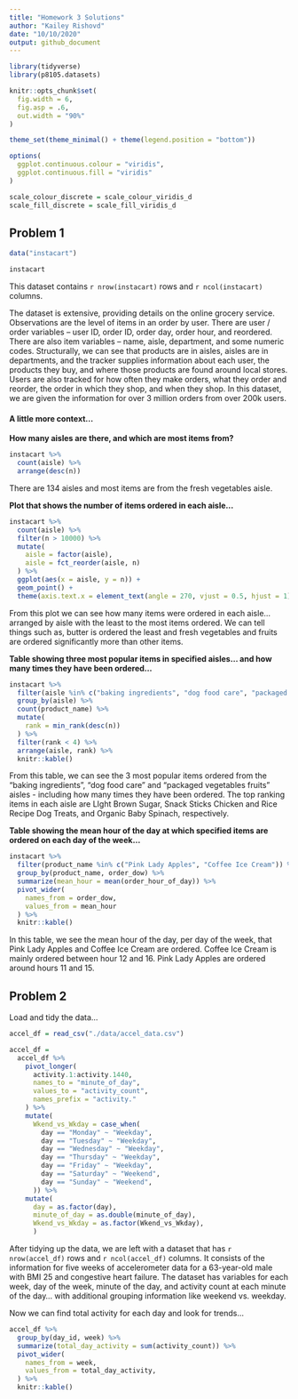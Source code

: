 ```yaml
---
title: "Homework 3 Solutions"
author: "Kailey Rishovd"
date: "10/10/2020"
output: github_document
---
```


```r
library(tidyverse)
library(p8105.datasets)

knitr::opts_chunk$set(
  fig.width = 6, 
  fig.asp = .6, 
  out.width = "90%"
)

theme_set(theme_minimal() + theme(legend.position = "bottom"))

options(
  ggplot.continuous.colour = "viridis", 
  ggplot.continuous.fill = "viridis"
)

scale_colour_discrete = scale_colour_viridis_d
scale_fill_discrete = scale_fill_viridis_d
```

## Problem 1 

```r
data("instacart")

instacart
```

This dataset contains `r nrow(instacart)` rows and `r ncol(instacart)` columns. 

The dataset is extensive, providing details on the online grocery service. Observations are the level of items in an order by user. There are user / order variables -- user ID, order ID, order day, order hour, and reordered. There are also item variables -- name, aisle, department, and some numeric codes. Structurally, we can see that products are in aisles, aisles are in departments, and the tracker supplies information about each user, the products they buy, and where those products are found around local stores. Users are also tracked for how often they make orders, what they order and reorder, the order in which they shop, and when they shop. In this dataset, we are given the information for over 3 million orders from over 200k users.

#### A little more context...  

**How many aisles are there, and which are most items from?**

```r
instacart %>% 
  count(aisle) %>% 
  arrange(desc(n))
```

There are 134 aisles and most items are from the fresh vegetables aisle. 

**Plot that shows the number of items ordered in each aisle...**

```r
instacart %>% 
  count(aisle) %>% 
  filter(n > 10000) %>% 
  mutate(
    aisle = factor(aisle),
    aisle = fct_reorder(aisle, n)
  ) %>% 
  ggplot(aes(x = aisle, y = n)) + 
  geom_point() + 
  theme(axis.text.x = element_text(angle = 270, vjust = 0.5, hjust = 1))
```

From this plot we can see how many items were ordered in each aisle... arranged by aisle with the least to the most items ordered. We can tell things such as, butter is ordered the least and fresh vegetables and fruits are ordered significantly more than other items. 


**Table showing three most popular items in specified aisles... and how many times they have been ordered...**

```r
instacart %>% 
  filter(aisle %in% c("baking ingredients", "dog food care", "packaged vegetables fruits")) %>% 
  group_by(aisle) %>% 
  count(product_name) %>% 
  mutate(
    rank = min_rank(desc(n))
  ) %>% 
  filter(rank < 4) %>% 
  arrange(aisle, rank) %>% 
  knitr::kable()
```

From this table, we can see the 3 most popular items ordered from the "baking ingredients", "dog food care" and "packaged vegetables fruits" aisles - including how many times they have been ordered. The top ranking items in each aisle are LIght Brown Sugar, Snack Sticks Chicken and Rice Recipe Dog Treats, and Organic Baby Spinach, respectively. 

**Table showing the mean hour of the day at which specified items are ordered on each day of the week...**

```r
instacart %>% 
  filter(product_name %in% c("Pink Lady Apples", "Coffee Ice Cream")) %>%
  group_by(product_name, order_dow) %>% 
  summarize(mean_hour = mean(order_hour_of_day)) %>% 
  pivot_wider(
    names_from = order_dow, 
    values_from = mean_hour
  ) %>% 
  knitr::kable()
```

In this table, we see the mean hour of the day, per day of the week, that Pink Lady Apples and Coffee Ice Cream are ordered. Coffee Ice Cream is mainly ordered between hour 12 and 16. Pink Lady Apples are ordered around hours 11 and 15. 

## Problem 2 

Load and tidy the data... 

```r
accel_df = read_csv("./data/accel_data.csv")

accel_df = 
  accel_df %>%
    pivot_longer(
      activity.1:activity.1440, 
      names_to = "minute_of_day",
      values_to = "activity_count", 
      names_prefix = "activity."
    ) %>%
    mutate(
      Wkend_vs_Wkday = case_when(
        day == "Monday" ~ "Weekday",
        day == "Tuesday" ~ "Weekday",
        day == "Wednesday" ~ "Weekday", 
        day == "Thursday" ~ "Weekday", 
        day == "Friday" ~ "Weekday", 
        day == "Saturday" ~ "Weekend", 
        day == "Sunday" ~ "Weekend",
      )) %>% 
    mutate(
      day = as.factor(day), 
      minute_of_day = as.double(minute_of_day), 
      Wkend_vs_Wkday = as.factor(Wkend_vs_Wkday),
      )
```

After tidying up the data, we are left with a dataset that has `r nrow(accel_df)` rows and `r ncol(accel_df)` columns. It consists of the information for five weeks of accelerometer data for a 63-year-old male with BMI 25 and congestive heart failure. The dataset has variables for each week, day of the week, minute of the day, and activity count at each minute of the day... with additional grouping information like weekend vs. weekday. 

Now we can find total activity for each day and look for trends... 

```r
accel_df %>% 
  group_by(day_id, week) %>% 
  summarize(total_day_activity = sum(activity_count)) %>%
  pivot_wider(
    names_from = week,
    values_from = total_day_activity,
  ) %>% 
  knitr::kable()
```

